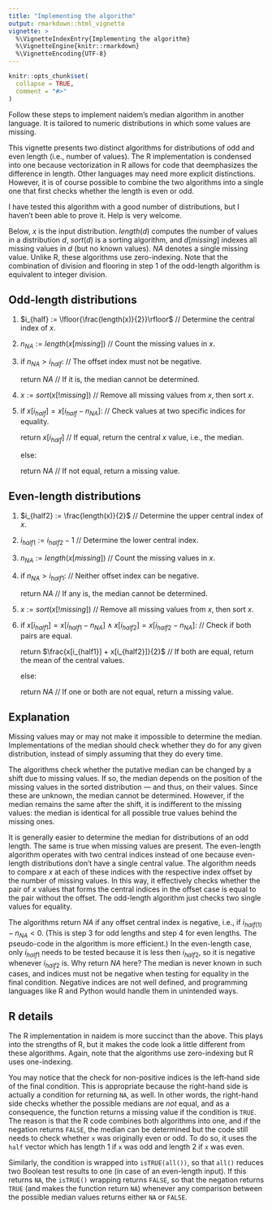 ```yaml
---
title: "Implementing the algorithm"
output: rmarkdown::html_vignette
vignette: >
  %\VignetteIndexEntry{Implementing the algorithm}
  %\VignetteEngine{knitr::rmarkdown}
  %\VignetteEncoding{UTF-8}
---
```


```r
knitr::opts_chunk$set(
  collapse = TRUE,
  comment = "#>"
)
```

Follow these steps to implement naidem's median algorithm in another language. It is tailored to numeric distributions in which some values are missing.

This vignette presents two distinct algorithms for distributions of odd and even length (i.e., number of values). The R implementation is condensed into one because vectorization in R allows for code that deemphasizes the difference in length. Other languages may need more explicit distinctions. However, it is of course possible to combine the two algorithms into a single one that first checks whether the length is even or odd.

I have tested this algorithm with a good number of distributions, but I haven't been able to prove it. Help is very welcome.

Below, $x$ is the input distribution. $length(d)$ computes the number of values in a distribution $d$, $sort(d)$ is a sorting algorithm, and $d[missing]$ indexes all missing values in $d$ (but no known values). $NA$ denotes a single missing value. Unlike R, these algorithms use zero-indexing. Note that the combination of division and flooring in step 1 of the odd-length algorithm is equivalent to integer division.

## Odd-length distributions

1.  $i_{half} := \lfloor{\frac{length(x)}{2}}\rfloor$ // Determine the central index of $x$.

2.  $n_{NA} := length(x[missing])$ // Count the missing values in $x$.

3.  if $n_{NA} > i_{half}$: // The offset index must not be negative.

    return $NA$ // If it is, the median cannot be determined.

4.  $x := sort(x{[!missing]})$ // Remove all missing values from $x$, then sort $x$.

5.  if $x[i_{half}] = x[i_{half} - n_{NA}]$: // Check values at two specific indices for equality.

    return $x[i_{half}]$ // If equal, return the central $x$ value, i.e., the median.

    else:

    return $NA$ // If not equal, return a missing value.

## Even-length distributions

1.  $i_{half2} := \frac{length(x)}{2}$ // Determine the upper central index of $x$.

2.  $i_{half1} := i_{half2} - 1$ // Determine the lower central index.

3.  $n_{NA} := length(x[missing])$ // Count the missing values in $x$.

4.  if $n_{NA} > i_{half1}$: // Neither offset index can be negative.

    return $NA$ // If any is, the median cannot be determined.

5.  $x := sort(x{[!missing]})$ // Remove all missing values from $x$, then sort $x$.

6.  if $x[i_{half1}] = x[i_{half1} - n_{NA}] \land x[i_{half2}] = x[i_{half2} - n_{NA}]$: // Check if both pairs are equal.

    return $\frac{x[i_{half1}] + x[i_{half2}]}{2}$ // If both are equal, return the mean of the central values.

    else:

    return $NA$ // If one or both are not equal, return a missing value.

## Explanation

Missing values may or may not make it impossible to determine the median. Implementations of the median should check whether they do for any given distribution, instead of simply assuming that they do every time.

The algorithms check whether the putative median can be changed by a shift due to missing values. If so, the median depends on the position of the missing values in the sorted distribution --- and thus, on their values. Since these are unknown, the median cannot be determined. However, if the median remains the same after the shift, it is indifferent to the missing values: the median is identical for all possible true values behind the missing ones.

It is generally easier to determine the median for distributions of an odd length. The same is true when missing values are present. The even-length algorithm operates with two central indices instead of one because even-length distributions don't have a single central value. The algorithm needs to compare $x$ at each of these indices with the respective index offset by the number of missing values. In this way, it effectively checks whether the pair of $x$ values that forms the central indices in the offset case is equal to the pair without the offset. The odd-length algorithm just checks two single values for equality.

The algorithms return $NA$ if any offset central index is negative, i.e., if $i_{half(1)} - n_{NA} < 0$. (This is step 3 for odd lengths and step 4 for even lengths. The pseudo-code in the algorithm is more efficient.) In the even-length case, only $i_{half1}$ needs to be tested because it is less then $i_{half2}$, so it is negative whenever $i_{half2}$ is. Why return $NA$ here? The median is never known in such cases, and indices must not be negative when testing for equality in the final condition. Negative indices are not well defined, and programming languages like R and Python would handle them in unintended ways.

## R details

The R implementation in naidem is more succinct than the above. This plays into the strengths of R, but it makes the code look a little different from these algorithms. Again, note that the algorithms use zero-indexing but R uses one-indexing.

You may notice that the check for non-positive indices is the left-hand side of the final condition. This is appropriate because the right-hand side is actually a condition for returning `NA`, as well. In other words, the right-hand side checks whether the possible medians are *not* equal, and as a consequence, the function returns a missing value if the condition is `TRUE`. The reason is that the R code combines both algorithms into one, and if the negation returns `FALSE`, the median can be determined but the code still needs to check whether `x` was originally even or odd. To do so, it uses the `half` vector which has length 1 if `x` was odd and length 2 if `x` was even.

Similarly, the condition is wrapped into `isTRUE(all())`, so that `all()` reduces two Boolean test results to one (in case of an even-length input). If this returns `NA`, the `isTRUE()` wrapping returns `FALSE`, so that the negation returns `TRUE` (and makes the function return `NA`) whenever any comparison between the possible median values returns either `NA` or `FALSE`.
